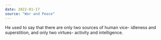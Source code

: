 ```yaml
---
date: 2022-01-17
source: "War and Peace"
---
```


He used to say that there are only two sources of human vice- idleness and superstition, and only two virtues- activity and intelligence.
